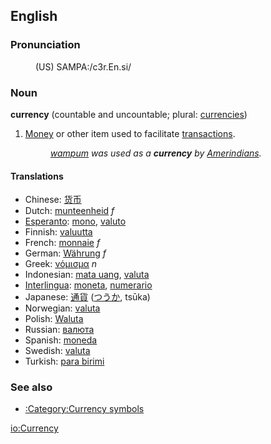 ==English==
===Pronunciation===
:(US) SAMPA:/c3r.En.si/

===Noun===
'''currency''' (countable and uncountable; plural: [[currencies]])

# [[Money]] or other item used to facilitate [[transaction]]s.
#:''[[wampum]] was used as a '''currency''' by [[Amerindian]]s.''

====Translations====
*Chinese: [[货币]]
*Dutch: [[munteenheid]] ''f''
*[[Esperanto]]: [[mono]], [[valuto]]
*Finnish: [[valuutta]]
*French: [[monnaie]] ''f''
*German: [[Währung]] ''f''
*Greek: [[νόμισμα]] ''n''
*Indonesian: [[mata uang]], [[valuta]]
*[[Interlingua]]: [[moneta]], [[numerario]]
*Japanese: [[通貨]] ([[つうか]], tsūka)
*Norwegian: [[valuta]]
*Polish: [[Waluta]]
*Russian: [[валюта]]
*Spanish: [[moneda]]
*Swedish: [[valuta]]
*Turkish: [[para birimi]]

===See also===
*[[:Category:Currency symbols]]

[[io:Currency]]